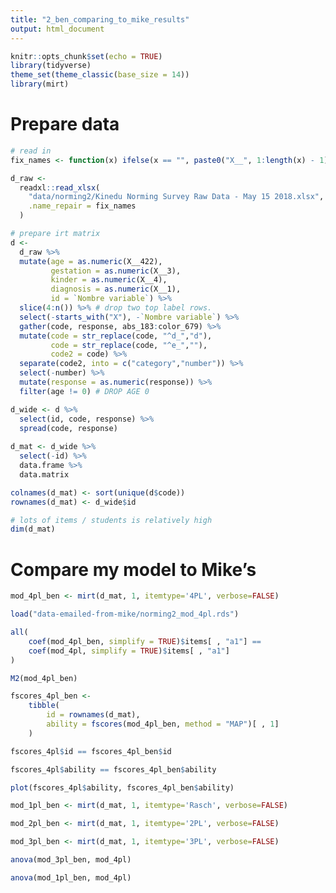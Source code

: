 ```yaml
---
title: "2_ben_comparing_to_mike_results"
output: html_document
---
```


```r
knitr::opts_chunk$set(echo = TRUE)
library(tidyverse)
theme_set(theme_classic(base_size = 14))
library(mirt)
```

# Prepare data

```r
# read in
fix_names <- function(x) ifelse(x == "", paste0("X__", 1:length(x) - 1), x)

d_raw <- 
  readxl::read_xlsx(
    "data/norming2/Kinedu Norming Survey Raw Data - May 15 2018.xlsx", 
    .name_repair = fix_names
  )

# prepare irt matrix
d <- 
  d_raw %>%
  mutate(age = as.numeric(X__422), 
         gestation = as.numeric(X__3),
         kinder = as.numeric(X__4),
         diagnosis = as.numeric(X__1), 
         id = `Nombre variable`) %>%
  slice(4:n()) %>% # drop two top label rows. 
  select(-starts_with("X"), -`Nombre variable`) %>%
  gather(code, response, abs_183:color_679) %>%
  mutate(code = str_replace(code, "^d_","d"),
         code = str_replace(code, "^e_",""),
         code2 = code) %>%
  separate(code2, into = c("category","number")) %>%
  select(-number) %>%
  mutate(response = as.numeric(response)) %>% 
  filter(age != 0) # DROP AGE 0

d_wide <- d %>%
  select(id, code, response) %>%
  spread(code, response)
  
d_mat <- d_wide %>%
  select(-id) %>% 
  data.frame %>%
  data.matrix

colnames(d_mat) <- sort(unique(d$code))
rownames(d_mat) <- d_wide$id

# lots of items / students is relatively high
dim(d_mat)
```

# Compare my model to Mike's

```r
mod_4pl_ben <- mirt(d_mat, 1, itemtype='4PL', verbose=FALSE)

load("data-emailed-from-mike/norming2_mod_4pl.rds")

all(
    coef(mod_4pl_ben, simplify = TRUE)$items[ , "a1"] == 
    coef(mod_4pl, simplify = TRUE)$items[ , "a1"]
)

M2(mod_4pl_ben)

fscores_4pl_ben <- 
    tibble(
        id = rownames(d_mat), 
        ability = fscores(mod_4pl_ben, method = "MAP")[ , 1]
    )

fscores_4pl$id == fscores_4pl_ben$id

fscores_4pl$ability == fscores_4pl_ben$ability

plot(fscores_4pl$ability, fscores_4pl_ben$ability)
```

```r
mod_1pl_ben <- mirt(d_mat, 1, itemtype='Rasch', verbose=FALSE)

mod_2pl_ben <- mirt(d_mat, 1, itemtype='2PL', verbose=FALSE)

mod_3pl_ben <- mirt(d_mat, 1, itemtype='3PL', verbose=FALSE)

anova(mod_3pl_ben, mod_4pl)

anova(mod_1pl_ben, mod_4pl)
```

